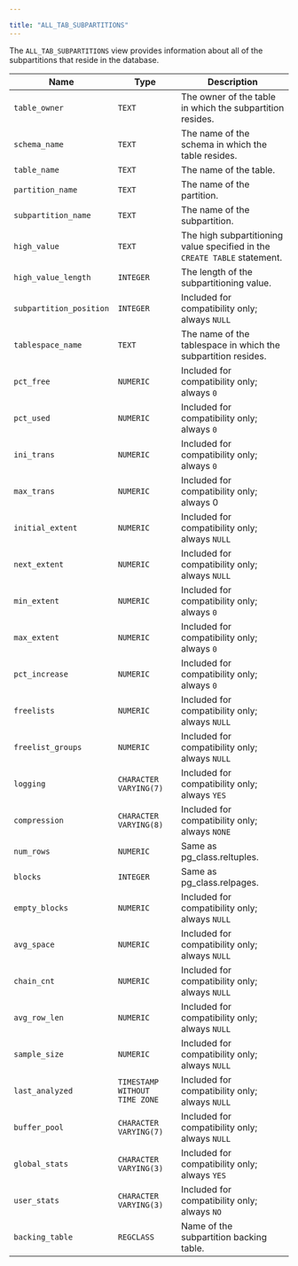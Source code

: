 ---

title: "ALL_TAB_SUBPARTITIONS"
---

<div id="all_tab_subpartitions" class="registered_link"></div>

The `ALL_TAB_SUBPARTITIONS` view provides information about all of the subpartitions that reside in the database.

| Name                    | Type                          | Description                                                  |
| ----------------------- | ----------------------------- | ------------------------------------------------------------ |
| `table_owner`           | `TEXT`                        | The owner of the table in which the subpartition resides.    |
| `schema_name`           | `TEXT`                        | The name of the schema in which the table resides.           |
| `table_name`            | `TEXT`                        | The name of the table.                                       |
| `partition_name`        | `TEXT`                        | The name of the partition.                                   |
| `subpartition_name`     | `TEXT`                        | The name of the subpartition.                                |
| `high_value`            | `TEXT`                        | The high subpartitioning value specified in the `CREATE TABLE` statement. |
| `high_value_length`     | `INTEGER`                     | The length of the subpartitioning value.                     |
| `subpartition_position` | `INTEGER`                     | Included for compatibility only; always `NULL`               |
| `tablespace_name`       | `TEXT`                        | The name of the tablespace in which the subpartition resides. |
| `pct_free`              | `NUMERIC`                     | Included for compatibility only; always `0`                  |
| `pct_used`              | `NUMERIC`                     | Included for compatibility only; always `0`                  |
| `ini_trans`             | `NUMERIC`                     | Included for compatibility only; always `0`                  |
| `max_trans`             | `NUMERIC`                     | Included for compatibility only; always 0                    |
| `initial_extent`        | `NUMERIC`                     | Included for compatibility only; always `NULL`               |
| `next_extent`           | `NUMERIC`                     | Included for compatibility only; always `NULL`               |
| `min_extent`            | `NUMERIC`                     | Included for compatibility only; always `0`                  |
| `max_extent`            | `NUMERIC`                     | Included for compatibility only; always `0`                  |
| `pct_increase`          | `NUMERIC`                     | Included for compatibility only; always `0`                  |
| `freelists`             | `NUMERIC`                     | Included for compatibility only; always `NULL`               |
| `freelist_groups`       | `NUMERIC`                     | Included for compatibility only; always `NULL`               |
| `logging`               | `CHARACTER VARYING(7)`        | Included for compatibility only; always `YES`                |
| `compression`           | `CHARACTER VARYING(8)`        | Included for compatibility only; always `NONE`               |
| `num_rows`              | `NUMERIC`                     | Same as pg_class.reltuples.                                  |
| `blocks`                | `INTEGER`                     | Same as pg_class.relpages.                                   |
| `empty_blocks`          | `NUMERIC`                     | Included for compatibility only; always `NULL`               |
| `avg_space`             | `NUMERIC`                     | Included for compatibility only; always `NULL`               |
| `chain_cnt`             | `NUMERIC`                     | Included for compatibility only; always `NULL`               |
| `avg_row_len`           | `NUMERIC`                     | Included for compatibility only; always `NULL`               |
| `sample_size`           | `NUMERIC`                     | Included for compatibility only; always `NULL`               |
| `last_analyzed`         | `TIMESTAMP WITHOUT TIME ZONE` | Included for compatibility only; always `NULL`               |
| `buffer_pool`           | `CHARACTER VARYING(7)`        | Included for compatibility only; always `NULL`               |
| `global_stats`          | `CHARACTER VARYING(3)`        | Included for compatibility only; always `YES`                |
| `user_stats`            | `CHARACTER VARYING(3)`        | Included for compatibility only; always `NO`                 |
| `backing_table`         | `REGCLASS`                    | Name of the subpartition backing table.                      |